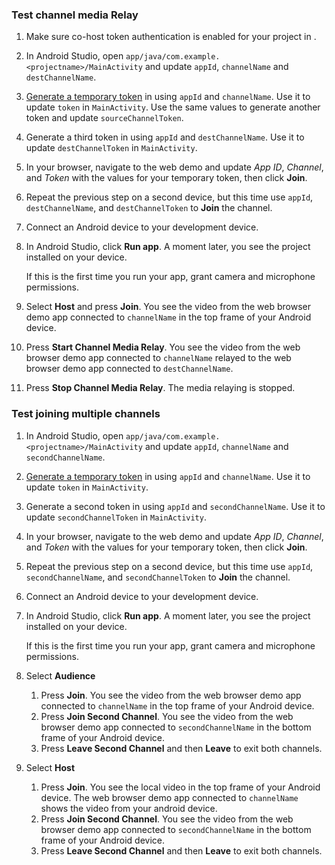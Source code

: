 <PlatformWrapper platform="android">

### Test channel media Relay

1. Make sure co-host token authentication is enabled for your project in <Vg k="CONSOLE" />. 

1. In Android Studio, open `app/java/com.example.<projectname>/MainActivity` and update `appId`, `channelName` and `destChannelName`.

1. [Generate a temporary token](../reference/manage-agora-account#generate-a-temporary-token) in <Vg k="CONSOLE" /> using `appId` and `channelName`. Use it to update `token` in `MainActivity`. Use the same values to generate another token and update `sourceChannelToken`.

1. Generate a third token in <Vg k="CONSOLE" /> using `appId` and `destChannelName`. Use it to update `destChannelToken` in `MainActivity`.

1. In your browser, navigate to the <Link target="_blank" to="{{Global.DEMO_BASIC_VIDEO_CALL_URL}}"><Vg k="COMPANY" /> web demo</Link> and update _App ID_, _Channel_, and _Token_ with the values for your temporary token, then click **Join**.

1. Repeat the previous step on a second device, but this time use `appId`, `destChannelName`, and `destChannelToken` to **Join** the channel.

1. Connect an Android device to your development device.

1. In Android Studio, click **Run app**. A moment later, you see the project installed on your device.

    If this is the first time you run your app, grant camera and microphone permissions.

1. Select **Host** and press **Join**. You see the video from the web browser demo app connected to `channelName` in the top frame of your Android device.

1. Press **Start Channel Media Relay**. You see the video from the web browser demo app connected to `channelName` relayed to the web browser demo app connected to `destChannelName`.

1. Press **Stop Channel Media Relay**. The media relaying is stopped.

### Test joining multiple channels

1. In Android Studio, open `app/java/com.example.<projectname>/MainActivity` and update `appId`, `channelName` and `secondChannelName`.

1. [Generate a temporary token](../reference/manage-agora-account#generate-a-temporary-token) in <Vg k="CONSOLE" /> using `appId` and `channelName`. Use it to update `token` in `MainActivity`.

1. Generate a second token in <Vg k="CONSOLE" /> using `appId` and `secondChannelName`. Use it to update `secondChannelToken` in `MainActivity`.

1. In your browser, navigate to the <Link target="_blank" to="{{Global.DEMO_BASIC_VIDEO_CALL_URL}}"><Vg k="COMPANY" /> web demo</Link> and update _App ID_, _Channel_, and _Token_ with the values for your temporary token, then click **Join**.

1. Repeat the previous step on a second device, but this time use `appId`, `secondChannelName`, and `secondChannelToken` to **Join** the channel.

1. Connect an Android device to your development device.

1. In Android Studio, click **Run app**. A moment later, you see the project installed on your device.

    If this is the first time you run your app, grant camera and microphone permissions.

1. Select **Audience** 

    1. Press **Join**. You see the video from the web browser demo app connected to `channelName` in the top frame of your Android device.
    1. Press **Join Second Channel**. You see the video from the web browser demo app connected to `secondChannelName` in the bottom frame of your Android device.
    1. Press **Leave Second Channel** and then **Leave** to exit both channels.

1. Select **Host** 

    1. Press **Join**. You see the local video in the top frame of your Android device. The web browser demo app connected to `channelName` shows the video from your android device.
    1. Press **Join Second Channel**. You see the video from the web browser demo app connected to `secondChannelName` in the bottom frame of your Android device.
    1. Press **Leave Second Channel** and then **Leave** to exit both channels.

</PlatformWrapper>
